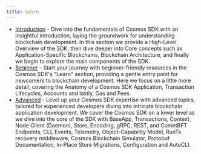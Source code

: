 ```yaml
---
title: Learn
---
```


* [Introduction](/docs/sdk/v0.53/intro/overview) -  Dive into the fundamentals of Cosmos SDK with an insightful introduction,
  laying the groundwork for understanding blockchain development. In this section we provide a High-Level Overview of the SDK, then dive deeper into Core concepts such as Application-Specific Blockchains, Blockchain Architecture, and finally we begin to explore the main components of the SDK.
* [Beginner](/docs/sdk/v0.53/beginner/app-anatomy) - Start your journey with beginner-friendly resources in the Cosmos SDK's "Learn"
  section, providing a gentle entry point for newcomers to blockchain development. Here we focus on a little more detail, covering the Anatomy of a Cosmos SDK Application, Transaction Lifecycles, Accounts and lastly, Gas and Fees.
* [Advanced](/docs/sdk/v0.53/advanced/baseapp) - Level up your Cosmos SDK expertise with advanced topics, tailored for experienced
  developers diving into intricate blockchain application development. We cover the Cosmos SDK on a lower level as we dive into the core of the SDK with BaseApp, Transactions, Context, Node Client (Daemon), Store, Encoding, gRPC, REST, and CometBFT Endpoints, CLI, Events, Telemetry, Object-Capability Model, RunTx recovery middleware, Cosmos Blockchain Simulator, Protobuf Documentation, In-Place Store Migrations, Configuration and AutoCLI.
